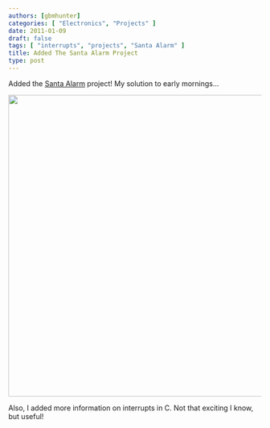 ```yaml
---
authors: [gbmhunter]
categories: [ "Electronics", "Projects" ]
date: 2011-01-09
draft: false
tags: [ "interrupts", "projects", "Santa Alarm" ]
title: Added The Santa Alarm Project
type: post
---
```



Added the [Santa Alarm](/electronics/projects/santa-alarm) project! My solution to early mornings...


<Image src={santa_alarm_09} width="600px"></Image>

Also, I added more information on interrupts in C. Not that exciting I know, but useful!
